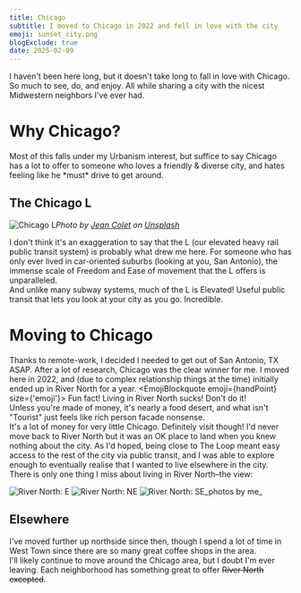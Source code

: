 ```yaml
---
title: Chicago
subtitle: I moved to Chicago in 2022 and fell in love with the city
emoji: sunset_city.png
blogExclude: true
date: 2025-02-09
---
```




I haven't been here long, but it doesn't take long to fall in love with Chicago. So much to see, do, and enjoy. All while sharing a city with the nicest Midwestern neighbors I've ever had.

# Why Chicago?
Most of this falls under my <TextDeco inline={true} url="/about/urbanism">Urbanism interest</TextDeco>, but suffice to say Chicago has a lot to offer to someone who loves a friendly & diverse city, and hates feeling like he \*must\* drive to get around.

## The Chicago L
<Image src={chicagoL} alt="Chicago L"/>_Photo by <a href="https://unsplash.com/@apchf">Jean Colet</a> on <a href="https://unsplash.com/photos/white-and-gray-train-rIRu0pmk9Dc">Unsplash</a>_

I don't think it's an exaggeration to say that the L (our elevated heavy rail public transit system) is probably what drew me here. For someone who has only ever lived in car-oriented suburbs (looking at you, San Antonio), the immense scale of Freedom and Ease of movement that the L offers is unparalleled.\
And unlike many subway systems, much of the L is Elevated! Useful public transit that lets you look at your city as you go. Incredible.

# Moving to Chicago
Thanks to remote-work, I decided I needed to get out of San Antonio, TX ASAP. After a lot of research, Chicago was the clear winner for me. I moved here in 2022, and (due to complex relationship things at the time) initially ended up in River North for a year.
<EmojiBlockquote emoji={handPoint} size={'emoji'}>
Fun fact! Living in River North sucks! Don't do it!\
Unless you're made of money, it's nearly a food desert, and what isn't "Tourist" just feels like rich person facade nonsense.
<br />
It's a lot of money for very little Chicago. Definitely visit though!
</EmojiBlockquote>
I'd never move back to River North but it was an OK place to land when you knew nothing about the city. As I'd hoped, being close to <TextDeco inline={true} url="https://en.wikipedia.org/wiki/Chicago_Loop">The Loop</TextDeco> meant easy access to the rest of the city via public transit, and I was able to explore enough to eventually realise that I wanted to live elsewhere in the city.\
There is only one thing I miss about living in River North–the view:
<div className="flex flex-col not-prose gap-2">
    <Image src={riverNorth1} alt="River North: E" />
    <Image src={riverNorth2} alt="River North: NE" />
    <Image src={riverNorth3} alt="River North: SE" />_photos by me_
</div>

## Elsewhere
I've moved further up northside since then, though I spend a lot of time in West Town since there are so many great coffee shops in the area.\
I'll likely continue to move around the Chicago area, but I doubt I'm ever leaving. Each neighborhood has something great to offer ~~River North excepted~~.